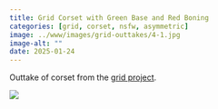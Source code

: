 ```yaml
---
title: Grid Corset with Green Base and Red Boning
categories: [grid, corset, nsfw, asymmetric]
image: ../www/images/grid-outtakes/4-1.jpg
image-alt: ""
date: 2025-01-24
---
```


Outtake of corset from the [grid project](/posts/2025-01-27_grid-project.html).

![](../www/images/grid-outtakes/4-1.jpg)

